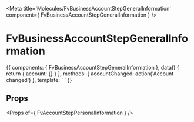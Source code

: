 
<Meta title='Molecules/FvBusinessAccountStepGeneralInformation' component={ FvBusinessAccountStepGeneralInformation } />

# FvBusinessAccountStepGeneralInformation

<Canvas>
<Story name='Common' height='150px'>{{
  components: { FvBusinessAccountStepGeneralInformation },
  data() {
    return {
      account: {}
    }
  },
  methods: {
    accountChanged: action('Account changed')
  },
  template: `<FvBusinessAccountStepGeneralInformation
    :account="account"
    @payload:changed="accountChanged"
  >
  </FvBusinessAccountStepGeneralInformation>`
}}</Story>
</Canvas>

## Props

<Props of={ FvAccountStepPersonalInformation } />
